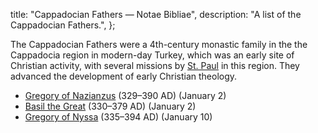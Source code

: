   title: "Cappadocian Fathers — Notae Bibliae",
  description: "A list of the Cappadocian Fathers.",
};

<Initial text="Cappadocian Fathers" />

The Cappadocian Fathers were a 4th-century monastic family in the the Cappadocia region in modern-day Turkey, which was an early site of Christian activity, with several missions by [St. Paul](/people/saints/apostles/paul) in this region. They advanced the development of early Christian theology.

- [Gregory of Nazianzus](/people/saints/cappadocian-fathers/gregory-of-nazianzus) (329–390 AD) (January 2)
- [Basil the Great](/people/saints/cappadocian-fathers/basil-the-great) (330–379 AD) (January 2)
- [Gregory of Nyssa](/people/saints/cappadocian-fathers/gregory-of-nyssa) (335–394 AD) (January 10)
